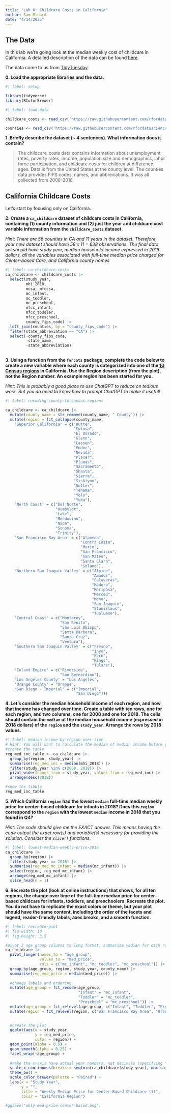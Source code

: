 ```yaml
---
title: "Lab 6: Childcare Costs in California"
author: Sam Minard
date: "4/14/2025"
---
```


## The Data

In this lab we're going look at the median weekly cost of childcare in
California. A detailed description of the data can be found [here](https://github.com/rfordatascience/tidytuesday/blob/master/data/2023/2023-05-09/readme.md).

The data come to us from [TidyTuesday](https://github.com/rfordatascience/tidytuesday).

**0. Load the appropriate libraries and the data.**

```r
#| label: setup

library(tidyverse)
library(RColorBrewer)
```

```r
#| label: load-data

childcare_costs <- read_csv('https://raw.githubusercontent.com/rfordatascience/tidytuesday/master/data/2023/2023-05-09/childcare_costs.csv')

counties <- read_csv('https://raw.githubusercontent.com/rfordatascience/tidytuesday/master/data/2023/2023-05-09/counties.csv')
```

**1. Briefly describe the dataset (~ 4 sentences). What information does it contain?**

> The childcare_costs data contains information about unemployment rates, poverty rates, income, population size and demographics, labor force participation, and childcare costs for children at difference ages. Data is from the United States at the county level. The counties data provides FIPS codes, names, and abbreviations. It was all collected from 2008-2018.

## California Childcare Costs

Let's start by focusing only on California. 

**2. Create a `ca_childcare` dataset of childcare costs in California, containing (1) county information and (2) just the year and childcare cost variable information from the `childcare_costs` dataset.** 

*Hint: There are 58 counties in CA and 11 years in the dataset. Therefore, your new dataset should have 58 x 11 = 638 observations. The final data set should have study year, median household income expressed in 2018 dollars, all the variables associated with full-time median price charged for Center-based Care, and California county names*

```r
#| label: ca-childcare-costs
ca_childcare <- childcare_costs |> 
  select(study_year, 
         mhi_2018, 
         mcsa, mfccsa, 
         mc_infant, 
         mc_toddler, 
         mc_preschool, 
         mfcc_infant, 
         mfcc_toddler, 
         mfcc_preschool, 
         county_fips_code) |> 
  left_join(counties, by = "county_fips_code") |> 
  filter(state_abbreviation == "CA") |> 
  select(-county_fips_code, 
         -state_name, 
         -state_abbreviation)
  
```

**3. Using a function from the `forcats` package, complete the code below to create a new variable where each county is categorized into one of the [10 Census regions](https://census.ca.gov/regions/) in California. Use the Region description (from the plot), not the Region number. An example region has been started for you.**  

*Hint: This is probably a good place to use ChatGPT to reduce on tedious work. But you do need to know how to prompt ChatGPT to make it useful!*

```r
#| label: recoding-county-to-census-regions

ca_childcare <- ca_childcare |> 
  mutate(county_name = str_remove(county_name, " County")) |> 
  mutate(region = fct_collapse(county_name,
    'Superior California' = c("Butte", 
                              "Colusa", 
                              "El Dorado", 
                              "Glenn", 
                              "Lassen", 
                              "Modoc", 
                              "Nevada", 
                              "Placer", 
                              "Plumas", 
                              "Sacramento", 
                              "Shasta", 
                              "Sierra", 
                              "Siskiyou", 
                              "Sutter", 
                              "Tehama", 
                              "Yolo", 
                              "Yuba"),
    'North Coast' = c("Del Norte", 
                      "Humboldt", 
                      "Lake", 
                      "Mendocino", 
                      "Napa", 
                      "Sonoma", 
                      "Trinity"),
    'San Francisco Bay Area' = c("Alameda", 
                                 "Contra Costa", 
                                 "Marin", 
                                 "San Francisco", 
                                 "San Mateo", 
                                 "Santa Clara", 
                                 "Solano"),
    'Northern San Joaquin Valley' = c("Alpine", 
                                      "Amador", 
                                      "Calaveras", 
                                      "Madera", 
                                      "Mariposa", 
                                      "Merced", 
                                      "Mono", 
                                      "San Joaquin", 
                                      "Stanislaus", 
                                      "Tuolumne"),
    'Central Coast' = c("Monterey", 
                        "San Benito", 
                        "San Luis Obispo", 
                        "Santa Barbara", 
                        "Santa Cruz", 
                        "Ventura"),
    'Southern San Joaquin Valley' = c("Fresno", 
                                      "Inyo", 
                                      "Kern", 
                                      "Kings", 
                                      "Tulare"),
    'Inland Empire' = c("Riverside", 
                        "San Bernardino"),
    'Los Angeles County' = "Los Angeles",
    'Orange County' = "Orange",
    'San Diego - Imperial' = c("Imperial", 
                               "San Diego")))
```


**4. Let's consider the median household income of each region, and how that income has changed over time. Create a table with ten rows, one for each region, and two columns, one for 2008 and one for 2018. The cells should contain the `median` of the median household income (expressed in 2018 dollars) of the `region` and the `study_year`. Arrange the rows by 2018 values.**

```r
#| label: median-income-by-region-over-time
# Hint: You will want to calculate the median of median income before you make columns for 2008/2018 by transforming the data
#create the table
reg_med_inc_table <- ca_childcare |> 
  group_by(region, study_year) |>
  summarise(reg_med_inc = median(mhi_2018)) |> 
  filter(study_year %in% c(2008, 2018)) |> 
  pivot_wider(names_from = study_year, values_from = reg_med_inc) |> 
  arrange(desc(2018))

#show the tibble
reg_med_inc_table

```


**5. Which California `region` had the lowest `median` full-time median weekly price for center-based childcare for infants in 2018? Does this `region` correspond to the `region` with the lowest `median` income in 2018 that you found in Q4?**  

*Hint: The code should give me the EXACT answer. This means having the code output the exact row(s) and variable(s) necessary for providing the solution. Consider the `slice()` functions.*

```r
#| label: lowest-median-weekly-price-2018
ca_childcare |> 
  group_by(region) |> 
  filter(study_year == 2018) |> 
  summarise(reg_med_mc_infant = median(mc_infant)) |> 
  select(region, reg_med_mc_infant) |> 
  arrange(reg_med_mc_infant) |> 
  slice_head(n = 1)
```

**6. Recreate the plot (look at online instructions) that shows, for all ten regions, the change over time of the full-time median price for center-based childcare for infants, toddlers, and preschoolers. Recreate the plot. You do not have to replicate the exact colors or theme, but your plot should have the same content, including the order of the facets and legend, reader-friendly labels, axes breaks, and a  smooth function.**


```r
#| label: recreate-plot
#| fig-width: 10
#| fig-height: 3.5

#pivot 3 age group columns to long format, summarize median for each region
ca_childcare |> 
  pivot_longer(names_to = "age_group",
               values_to = "med_price",
               cols = c("mc_infant", "mc_toddler", "mc_preschool")) |> 
  group_by(age_group, region, study_year, county_name) |> 
  summarise(reg_med_price = median(med_price)) |> 
  
  #change labels and ordering
  mutate(age_group = fct_recode(age_group, 
                                "Infant" = "mc_infant",
                                "Toddler" = "mc_toddler",
                                "Preschool" = "mc_preschool")) |> 
  mutate(age_group = fct_relevel(age_group, c("Infant", "Toddler", "Preschool"))) |> 
  mutate(region = fct_relevel(region, c("San Francisco Bay Area", "Orange County", "Los Angeles County", "Northern San Joaquin Valley", "Central Coast", "Inland Empire", "Superior California", "Southern San Joaquin Valley", "San Diego - Imperial", "North Coast"))) |> 

  
  #create the plot
  ggplot(aes(x = study_year,
             y = reg_med_price,
             color = region)) + 
  geom_point(alpha = 0.5) +
  geom_smooth(alpha = 0.25) +
  facet_wrap(~age_group) +
  
  #make the x-axis have actual year numbers, not decimals (specifying "integer breaks")
  scale_x_continuous(breaks = seq(min(ca_childcare$study_year), max(ca_childcare$study_year), by = 2)) +
  theme_bw() +
  scale_color_brewer(palette = "Paired") +
  labs(x = "Study Year",
       y = "",
       title = "Weekly Median Price for Center-Based Childcare ($)",
       color = "California Region")

#ggsave("wkly-med-price-center-based.png")

```



